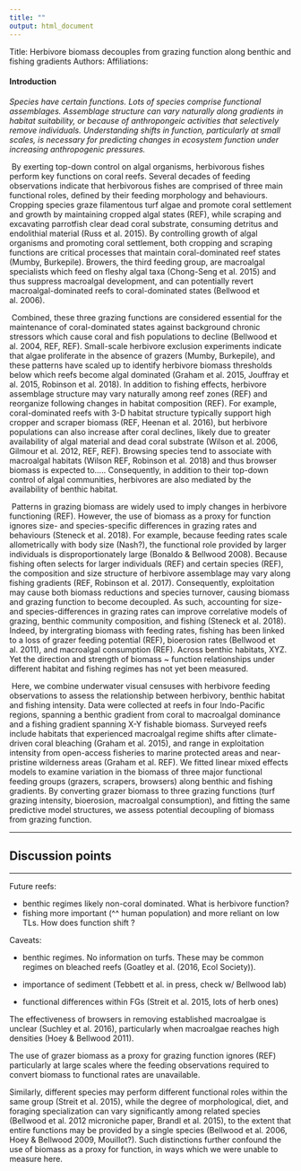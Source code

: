 ```yaml
---
title: ""
output: html_document
---
```


Title: Herbivore biomass decouples from grazing function along benthic and fishing gradients
Authors:
Affiliations:



#### Introduction

*Species have certain functions. Lots of species comprise functional assemblages. Assemblage structure can vary naturally along gradients in habitat suitability, or because of anthropongeic activities that selectively remove individuals. Understanding shifts in function, particularly at small scales, is necessary for predicting changes in ecosystem function under increasing anthropogenic pressures.*

​	By exerting top-down control on algal organisms, herbivorous fishes perform key functions on coral reefs. Several decades of feeding observations indicate that herbivorous fishes are comprised of three main functional roles, defined by their feeding morphology and behaviours. Cropping species graze filamentous turf algae and promote coral settlement and growth by maintaining cropped algal states (REF), while scraping and excavating parrotfish clear dead coral substrate, consuming detritus and endolithial material (Russ et al. 2015). By controlling growth of algal organisms and promoting coral settlement, both cropping and scraping functions are critical processes that maintain coral-dominated reef states (Mumby, Burkepile). Browers, the third feeding group, are macroalgal specialists which feed on fleshy algal taxa (Chong-Seng et al. 2015) and thus suppress macroalgal development, and can potentially revert macroalgal-dominated reefs to coral-dominated states (Bellwood et al. 2006). 

​	Combined, these three grazing functions are considered essential for the maintenance of coral-dominated states against background chronic stressors which cause coral and fish populations to decline (Bellwood et al. 2004, REF, REF). Small-scale herbivore exclusion experiments indicate that algae proliferate in the absence of grazers (Mumby, Burkepile), and these patterns have scaled up to identify herbivore biomass thresholds below which reefs become algal dominated (Graham et al. 2015, Jouffray et al. 2015, Robinson et al. 2018).​	In addition to fishing effects, herbivore assemblage structure may vary naturally among reef zones (REF) and reorganize following changes in habitat composition (REF). For example, coral-dominated reefs with 3-D habitat structure typically support high cropper and scraper biomass (REF, Heenan et al. 2016), but herbivore populations can also increase after coral declines, likely due to greater availability of algal material and dead coral substrate (Wilson et al. 2006, Gilmour et al. 2012, REF, REF). Browsing species tend to associate with macroalgal habitats (Wilson REF, Robinson et al. 2018) and thus browser biomass is expected to..... Consequently, in addition to their top-down control of algal communities, herbivores are also mediated by the availability of benthic habitat. 

​	Patterns in grazing biomass are widely used to imply changes in herbivore functioning (REF). However, the use of biomass as a proxy for function ignores size- and species-specific differences in grazing rates and behaviours (Steneck et al. 2018).  For example, because feeding rates scale allometrically with body size (Nash?), the functional role provided by larger individuals is disproportionately large (Bonaldo & Bellwood 2008). Because fishing often selects for larger individuals (REF) and certain species (REF), the composition and size structure of herbivore assemblage may vary along fishing gradients (REF, Robinson et al. 2017). Consequently, exploitation may cause both biomass reductions and species turnover, causing biomass and grazing function to become decoupled. As such, accounting for size- and species-differences in grazing rates can improve correlative models of grazing, benthic community composition, and fishing (Steneck et al. 2018). Indeed, by intergrating biomass with feeding rates, fishing has been linked to a loss of grazer feeding potential (REF), bioerosion rates (Bellwood et al. 2011), and macroalgal consumption (REF). Across benthic habitats, XYZ. Yet the direction and strength of biomass ~ function relationships under different habitat and fishing regimes has not yet been measured. 

​	Here, we combine underwater visual censuses with herbivore feeding observations to assess the relationship between herbivory, benthic habitat and fishing intensity. Data were collected at reefs in four Indo-Pacific regions, spanning a benthic gradient from coral to macroalgal dominance and a fishing gradient spanning X-Y fishable biomass. Surveyed reefs include habitats that experienced macroalgal regime shifts after climate-driven coral bleaching (Graham et al. 2015), and range in exploitation intensity from open-access fisheries to marine protected areas and near-pristine wilderness areas (Graham et al. REF). We fitted linear mixed effects models to examine variation in the biomass of three major functional feeding groups (grazers, scrapers, browsers) along benthic and fishing gradients. By converting grazer biomass to three grazing functions (turf grazing intensity, bioerosion, macroalgal consumption), and fitting the same predictive model structures, we assess potential decoupling of biomass from grazing function.







***

## Discussion points

***

Future reefs:

- benthic regimes likely non-coral dominated. What is herbivore function?
- fishing more important (^^ human population) and more reliant on low TLs. How does function shift ?

Caveats:

- benthic regimes. No information on turfs. These may be common regimes on bleached reefs (Goatley et al. (2016, Ecol Society)).

- importance of sediment (Tebbett et al. in press, check w/ Bellwood lab)

- functional differences within FGs (Streit et al. 2015, lots of herb ones)

The effectiveness of browsers in removing established macroalgae is unclear (Suchley et al. 2016), particularly when macroalgae reaches high densities (Hoey & Bellwood 2011).

The use of grazer biomass as a proxy for grazing function ignores  (REF) particularly at large scales where the feeding observations required to convert biomass to functional rates are unavailable. 



Similarly, different species may perform different functional roles within the same group (Streit et al. 2015), while the degree of morphological, diet, and foraging specialization can vary significantly among related species (Bellwood et al. 2012 microniche paper, Brandl et al. 2015), to the extent that entire functions may be provided by a single species (Bellwood et al. 2006, Hoey & Bellwood 2009, Mouillot?). Such distinctions further confound the use of biomass as a proxy for function, in ways which we were unable to measure here.